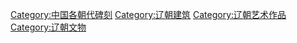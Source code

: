 [[Category:中国各朝代碑刻|Category:中国各朝代碑刻]]
[[Category:辽朝建筑|Category:辽朝建筑]]
[[Category:辽朝艺术作品|Category:辽朝艺术作品]]
[[Category:辽朝文物|Category:辽朝文物]]